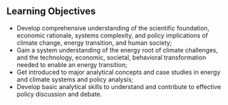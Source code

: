 ## Learning Objectives

-	Develop comprehensive understanding of the scientific foundation, economic rationale, systems complexity, and policy implications of climate change, energy transition, and human society;  
-	Gain a system understanding of the energy root of climate challenges, and the technology, economic, societal, behavioral transformation needed to enable an energy transition;  
-	Get introduced to major analytical concepts and case studies in energy and climate systems and policy analysis;  
-	Develop basic analytical skills to understand and contribute to effective policy discussion and debate.

